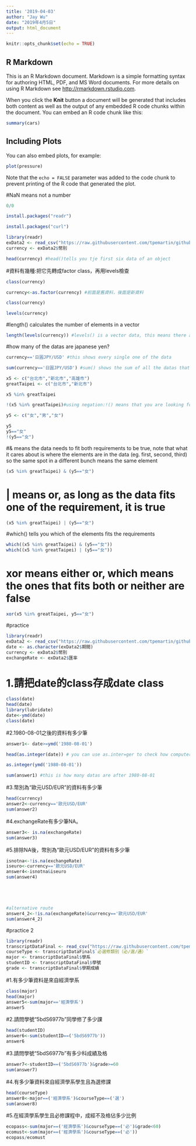 ```yaml
---
title: '2019-04-03'
author: "Jay Wu"
date: "2019年4月5日"
output: html_document
---
```


```r
knitr::opts_chunk$set(echo = TRUE)
```

## R Markdown

This is an R Markdown document. Markdown is a simple formatting syntax for authoring HTML, PDF, and MS Word documents. For more details on using R Markdown see <http://rmarkdown.rstudio.com>.

When you click the **Knit** button a document will be generated that includes both content as well as the output of any embedded R code chunks within the document. You can embed an R code chunk like this:

```r
summary(cars)
```

## Including Plots

You can also embed plots, for example:

```r
plot(pressure)
```

Note that the `echo = FALSE` parameter was added to the code chunk to prevent printing of the R code that generated the plot.


#NaN means not a number
```r
0/0
```
```r
install.packages("readr")

```
```r
install.packages("curl")
```

```r
library(readr)
exData2 <- read_csv("https://raw.githubusercontent.com/tpemartin/github-data/master/exData2.csv")
currency <- exData2$幣別
```


```r
head(currency) #head()tells you tje first six data of an object
```


#資料有幾種:把它先轉成factor class，再用levels檢查
```r
class(currency)
```

```r
currency<-as.factor(currency) #前面是舊資料，後面是新資料
```

```r
class(currency)
```

```r
levels(currency)
```
#length() calculates the number of elements in a vector
```r
length(levels(currency)) #levels() is a vector data, this means there are five kinds of currency saved in the data
```
#how many of the datas are japanese yen?
```r
currency=='日圓JPY/USD' #this shows every single one of the data

sum(currency=='日圓JPY/USD') #sum() shows the sum of all the datas that matches the requirements
```


```r
x5 <- c("台北市","新北市","高雄市")
greatTaipei <- c("台北市","新北市")

x5 %in% greatTaipei

!(x5 %in% greatTaipei)#using negation:!() means that you are looking for(presented by 'true') the datas not in the area of the given one
```


```r
y5 <- c("女","男","女")

y5
y5=="女"
!(y5=="女")
```
#& means the data needs to fit both requirements to be true, note that what it cares about is where the elements are in the data (eg. first, second, third) so the same spot in a different bunch means the same element
```r
(x5 %in% greatTaipei) & (y5=="女")
```

# | means or, as long as the data fits one of the requirement, it is true
```r
(x5 %in% greatTaipei) | (y5=="女")
```

#which() tells you which of the elements fits the requirements
```r
which((x5 %in% greatTaipei) & (y5=="女"))
which((x5 %in% greatTaipei) | (y5=="女"))
```

# xor means either or, which means the ones that fits both or neither are false
```r
xor(x5 %in% greatTaipei, y5=="女")
```

#practice
```r
library(readr)
exData2 <- read_csv("https://raw.githubusercontent.com/tpemartin/github-data/master/exData2.csv")
date <- as.character(exData2$期間)
currency <- exData2$幣別
exchangeRate <- exData2$匯率
```


# 1.請把date的class存成date class
```r
class(date)
head(date)
library(lubridate)
date<-ymd(date)
class(date)
```

#2.1980-08-01之後的資料有多少筆
```r
answer1<- date>=ymd('1980-08-01')

head(as.integer(date)) # you can use as.inter=ger to check how computer sees time

as.integer(ymd('1980-08-01'))

sum(answer1) #this is how many datas are after 1980-08-01
```

#3.幣別為“歐元USD/EUR”的資料有多少筆
```r
head(currency)
answer2<-currency=='歐元USD/EUR'
sum(answer2)
```


#4.exchangeRate有多少筆NA。

```r
answer3<- is.na(exchangeRate)
sum(answer3)
```


#5.排除NA後，幣別為“歐元USD/EUR”的資料有多少筆
```r
isnotna<-!is.na(exchangeRate)
iseuro<-currency=='歐元USD/EUR'
answer4<-isnotna&iseuro
sum(answer4)





#alternative route
answer4_2<-!is.na(exchangeRate)&currency=='歐元USD/EUR'
sum(answer4_2)
```



#practice 2
```r
library(readr)
transcriptDataFinal <- read_csv("https://raw.githubusercontent.com/tpemartin/github-data/master/transcriptDataFinal.csv")
courseType <- transcriptDataFinal$`必選修類別（必∕選∕通）`
major <- transcriptDataFinal$學系
studentID <- transcriptDataFinal$學號
grade <- transcriptDataFinal$學期成績

```

#1.有多少筆資料是來自經濟學系
```r
class(major)
head(major)
answer5<-sum(major=='經濟學系')
answer5
```
#2.請問學號“5bdS6977b”同學修了多少課
```r
head(studentID)
answer6<-sum(studentID==('5bdS6977b'))
answer6
```
#3.請問學號“5bdS6977b”有多少科成績及格
```r
answer7<-studentID==('5bdS6977b')&grade>=60
sum(answer7)
```


#4.有多少筆資料來自經濟學系學生且為選修課
```r
head(courseType)
answer8<-major==('經濟學系')&courseType==('選')
sum(answer8)
```

#5.在經濟學系學生且必修課程中，成經不及格佔多少比例
```r
ecopass<-sum(major==('經濟學系')&courseType==('必')&grade<60)
ecomust<-sum(major==('經濟學系')&courseType==('必'))
ecopass/ecomust
```





























